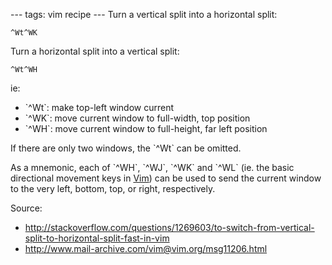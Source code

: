 ---
tags: vim recipe
---
Turn a vertical split into a horizontal split:

 ^Wt^WK

Turn a horizontal split into a vertical split:

 ^Wt^WH

ie:

* `^Wt`: make top-left window current
* `^WK`: move current window to full-width, top position
* `^WH`: move current window to full-height, far left position

If there are only two windows, the `^Wt` can be omitted.

As a mnemonic, each of `^WH`, `^WJ`, `^WK` and `^WL` (ie. the basic directional movement keys in [[Vim]]) can be used to send the current window to the very left, bottom, top, or right, respectively.

Source:

* http://stackoverflow.com/questions/1269603/to-switch-from-vertical-split-to-horizontal-split-fast-in-vim
* http://www.mail-archive.com/vim@vim.org/msg11206.html
